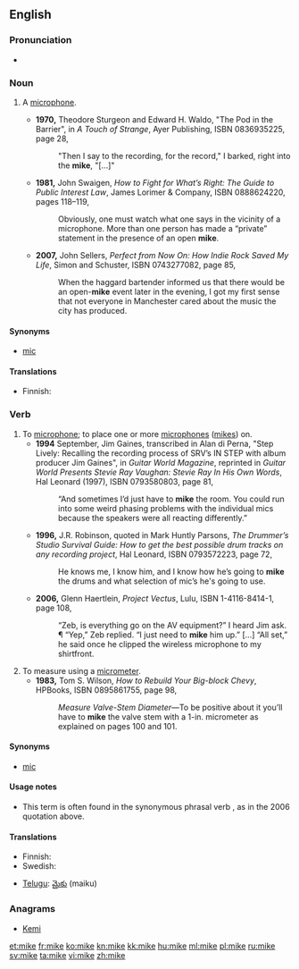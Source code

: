 {{also|Mike|mic}}
==English==

===Pronunciation===
* {{rhymes|aɪk}}

===Noun===
{{en-noun}}

# {{context|informal}} A [[microphone]].
#* '''1970,''' Theodore Sturgeon and Edward H. Waldo, "The Pod in the Barrier", in ''A Touch of Strange'', Ayer Publishing, ISBN 0836935225, page 28,
#*: "Then I say to the recording, for the record," I barked, right into the '''mike''', "[…]"
#* '''1981,''' John Swaigen, ''How to Fight for What’s Right: The Guide to Public Interest Law'', James Lorimer &amp; Company, ISBN 0888624220, pages 118–119,
#*: Obviously, one must watch what one says in the vicinity of a microphone. More than one person has made a “private” statement in the presence of an open '''mike'''.
#* '''2007,''' John Sellers, ''Perfect from Now On: How Indie Rock Saved My Life'', Simon and Schuster, ISBN 0743277082, page 85,
#*: When the haggard bartender informed us that there would be an open-'''mike''' event later in the evening, I got my first sense that not everyone in Manchester cared about the music the city has produced.

====Synonyms====
* [[mic]]

====Translations====
{{trans-top|informal: microphone}}
* Finnish: {{t+|fi|mikki}}
{{trans-mid}}
{{trans-bottom}}

===Verb===
{{en-verb|mik|ing}}

# To [[microphone]]; to place one or more [[microphone]]s ([[#Noun|mikes]]) on.
#* '''1994''' September, Jim Gaines, transcribed in Alan di Perna, "Step Lively: Recalling the recording process of SRV’s IN STEP with album producer Jim Gaines", in ''Guitar World Magazine'', reprinted in ''Guitar World Presents Stevie Ray Vaughan: Stevie Ray In His Own Words'', Hal Leonard (1997), ISBN 0793580803, page 81,
#*: “And sometimes I’d just have to '''mike''' the room. You could run into some weird phasing problems with the individual mics <!-- [sic] --> because the speakers were all reacting differently.” <!-- [sic] quotes -->
#* '''1996,''' J.R. Robinson, quoted in Mark Huntly Parsons, ''The Drummer’s Studio Survival Guide: How to get the best possible drum tracks on any recording project'', Hal Leonard, ISBN 0793572223, page 72,
#*: He knows me, I know him, and I know how he’s going to '''mike''' the drums and what selection of mic’s <!-- [sic] --> he's going to use.
#* '''2006,''' Glenn Haertlein, ''Project Vectus'', Lulu, ISBN 1-4116-8414-1, page 108,
#*: “Zeb, is everything go on the AV equipment?” I heard Jim ask. ¶ “Yep,” Zeb replied. “I just need to '''mike''' him up.” […] “All set,” he said once he clipped the wireless microphone to my shirtfront.
# To measure using a [[micrometer]].
#* '''1983,''' Tom S. Wilson, ''How to Rebuild Your Big-block Chevy'', HPBooks, ISBN 0895861755, page 98,
#*: ''Measure <!-- bold in original; italicized here for formatting's sake --> Valve-Stem Diameter—''To be positive about it you’ll have to '''mike''' the valve stem with a 1-in. micrometer as explained on pages 100 and 101.

====Synonyms====
* {{sense|to place a microphone on}} [[mic]]

====Usage notes====
* This term is often found in the synonymous phrasal verb {{term|mike up}}, as in the 2006 quotation above.

====Translations====
{{trans-top|to place one or more microphones on}}
* Finnish: {{t-|fi|mikittää}}
* Swedish: {{t+|sv|mick|c}}
{{trans-mid}}
* [[Telugu]]: [[మైకు]] (maiku)
{{trans-bottom}}

===Anagrams===
* [[Kemi#English|Kemi]]

[[et:mike]]
[[fr:mike]]
[[ko:mike]]
[[kn:mike]]
[[kk:mike]]
[[hu:mike]]
[[ml:mike]]
[[pl:mike]]
[[ru:mike]]
[[sv:mike]]
[[ta:mike]]
[[vi:mike]]
[[zh:mike]]